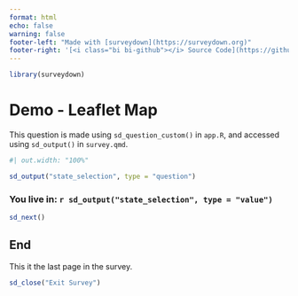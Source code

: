 ```yaml
---
format: html
echo: false
warning: false
footer-left: "Made with [surveydown](https://surveydown.org)"
footer-right: '[<i class="bi bi-github"></i> Source Code](https://github.com/surveydown-dev/demos)'
---
```


```r
library(surveydown)
```

::: {#map_of_usa .sd-page}

# Demo - Leaflet Map

::: {.callout-note}

This question is made using `sd_question_custom()` in `app.R`, and accessed using `sd_output()` in `survey.qmd`.

:::

```r
#| out.width: "100%"

sd_output("state_selection", type = "question")
```

### You live in: `r sd_output("state_selection", type = "value")`

```r
sd_next()
```

:::

::: {#end .sd-page}

## End

This it the last page in the survey.

```r
sd_close("Exit Survey")
```

:::
